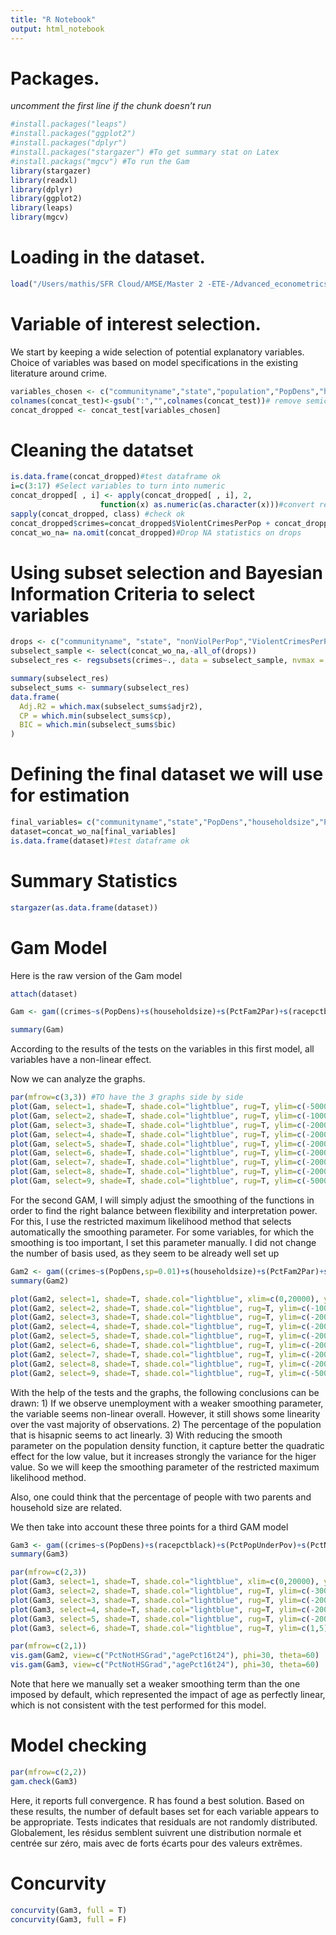 ```yaml
---
title: "R Notebook"
output: html_notebook
---
```


# Packages.
_uncomment the first line if the chunk doesn't run_
```r
#install.packages("leaps")
#install.packages("ggplot2")
#install.packages("dplyr")
#install.packages("stargazer") #To get summary stat on Latex
#install.packags("mgcv") #To run the Gam 
library(stargazer)
library(readxl)
library(dplyr)
library(ggplot2)
library(leaps)
library(mgcv)
```

# Loading in the dataset.
```r
load("/Users/mathis/SFR Cloud/AMSE/Master 2 -ETE-/Advanced_econometrics/Project/dataCrime.RData")
```

# Variable of interest selection.
We start by keeping a wide selection of potential explanatory variables. Choice of variables was based on model specifications in the existing literature around crime. 
```r
variables_chosen <- c("communityname","state","population","PopDens","householdsize","PctFam2Par","racepctblack","racePctHisp","agePct16t24","perCapInc","pctWSocSec","pctWInvInc","PctPopUnderPov","PctNotHSGrad","PctUnemployed","ViolentCrimesPerPop","nonViolPerPop")
colnames(concat_test)<-gsub(":","",colnames(concat_test))# remove semicolons from names
concat_dropped <- concat_test[variables_chosen]
```

# Cleaning the datatset
```r
is.data.frame(concat_dropped)#test dataframe ok
i=c(3:17) #Select variables to turn into numeric
concat_dropped[ , i] <- apply(concat_dropped[ , i], 2,
                    function(x) as.numeric(as.character(x)))#convert relevant variables in numeric
sapply(concat_dropped, class) #check ok
concat_dropped$crimes=concat_dropped$ViolentCrimesPerPop + concat_dropped$nonViolPerPop #create dependent variable
concat_wo_na= na.omit(concat_dropped)#Drop NA statistics on drops
```

# Using subset selection and Bayesian Information Criteria to select variables
```r
drops <- c("communityname", "state", "nonViolPerPop","ViolentCrimesPerPop")
subselect_sample <- select(concat_wo_na,-all_of(drops))
subselect_res <- regsubsets(crimes~., data = subselect_sample, nvmax = 9, method = "forward")

summary(subselect_res)
subselect_sums <- summary(subselect_res)
data.frame(
  Adj.R2 = which.max(subselect_sums$adjr2),
  CP = which.min(subselect_sums$cp),
  BIC = which.min(subselect_sums$bic)
)
```

# Defining the final dataset we will use for estimation
```r
final_variables= c("communityname","state","PopDens","householdsize","PctFam2Par","racepctblack","racePctHisp","agePct16t24","PctPopUnderPov","PctNotHSGrad","PctUnemployed","crimes")
dataset=concat_wo_na[final_variables]
is.data.frame(dataset)#test dataframe ok
```
# Summary Statistics
```r
stargazer(as.data.frame(dataset))
```


# Gam Model 

Here is the raw version of the Gam model
```r
attach(dataset)

Gam <- gam((crimes~s(PopDens)+s(householdsize)+s(PctFam2Par)+s(racepctblack)+s(racePctHisp)+s(agePct16t24)+s(PctPopUnderPov)+s(PctNotHSGrad)+s(PctUnemployed))) 

summary(Gam)
```

According to the results of the tests on the variables in this first model, all variables have a non-linear effect. 

Now we can analyze the graphs. 

```r
par(mfrow=c(3,3)) #TO have the 3 graphs side by side
plot(Gam, select=1, shade=T, shade.col="lightblue", rug=T, ylim=c(-5000,1000))
plot(Gam, select=2, shade=T, shade.col="lightblue", rug=T, ylim=c(-1000,7000))
plot(Gam, select=3, shade=T, shade.col="lightblue", rug=T, ylim=c(-2000,15000))
plot(Gam, select=4, shade=T, shade.col="lightblue", rug=T, ylim=c(-2000,2000))
plot(Gam, select=5, shade=T, shade.col="lightblue", rug=T, ylim=c(-2000,8000))
plot(Gam, select=6, shade=T, shade.col="lightblue", rug=T, ylim=c(-2000,2000))
plot(Gam, select=7, shade=T, shade.col="lightblue", rug=T, ylim=c(-2000,2000) )
plot(Gam, select=8, shade=T, shade.col="lightblue", rug=T, ylim=c(-2000,2000))
plot(Gam, select=9, shade=T, shade.col="lightblue", rug=T, ylim=c(-5000,500))
```


For the second GAM, I will simply adjust the smoothing of the functions in order to find the right balance between flexibility and interpretation power. For this, I use the restricted maximum likelihood method that selects automatically the smoothing parameter. For some variables, for which the smoothing is too important, I set this parameter manually. I did not change the number of basis used, as they seem to be already well set up

```r
Gam2 <- gam((crimes~s(PopDens,sp=0.01)+s(householdsize)+s(PctFam2Par)+s(racepctblack)+s(racePctHisp)+s(agePct16t24)+s(PctPopUnderPov)+s(PctNotHSGrad)+s(PctUnemployed, sp=0.05)),method="REML")
summary(Gam2)

plot(Gam2, select=1, shade=T, shade.col="lightblue", xlim=c(0,20000), ylim=c(-5000,1000))
plot(Gam2, select=2, shade=T, shade.col="lightblue", rug=T, ylim=c(-1000,7000))
plot(Gam2, select=3, shade=T, shade.col="lightblue", rug=T, ylim=c(-2000,15000))
plot(Gam2, select=4, shade=T, shade.col="lightblue", rug=T, ylim=c(-2000,2000))
plot(Gam2, select=5, shade=T, shade.col="lightblue", rug=T, ylim=c(-2000,8000))
plot(Gam2, select=6, shade=T, shade.col="lightblue", rug=T, ylim=c(-2000,2000))
plot(Gam2, select=7, shade=T, shade.col="lightblue", rug=T, ylim=c(-2000,2000))
plot(Gam2, select=8, shade=T, shade.col="lightblue", rug=T, ylim=c(-2000,2000))
plot(Gam2, select=9, shade=T, shade.col="lightblue", rug=T, ylim=c(-5000,500)) 
```

With the help of the tests and the graphs, the following conclusions can be drawn: 
1) If we observe unemployment with a weaker smoothing parameter, the variable seems non-linear overall. However, it still shows some linearity over the vast majority of observations. 
2) The percentage of the population that is hisapnic seems to act linearly. 
3) With reducing the smooth parameter on the population density function, it capture better the quadratic effect for the low value, but it increases strongly the variance for the higer value. So we will keep the smoothing parameter of the restricted maximum likelihood method. 

Also, one could think that the percentage of people with two parents and household size are related. 

We then take into account these three points for a third GAM model
```r
Gam3 <- gam((crimes~s(PopDens)+s(racepctblack)+s(PctPopUnderPov)+s(PctNotHSGrad)+s(agePct16t24,sp=1)+PctUnemployed+racePctHisp+s(PctFam2Par,householdsize)), method="REML")
summary(Gam3)

par(mfrow=c(2,3))
plot(Gam3, select=1, shade=T, shade.col="lightblue", xlim=c(0,20000), ylim=c(-5000,1000))
plot(Gam3, select=2, shade=T, shade.col="lightblue", rug=T, ylim=c(-3000,4000))
plot(Gam3, select=3, shade=T, shade.col="lightblue", rug=T, ylim=c(-2000,15000))
plot(Gam3, select=4, shade=T, shade.col="lightblue", rug=T, ylim=c(-2000,2000))
plot(Gam3, select=5, shade=T, shade.col="lightblue", rug=T, ylim=c(-2000,2000))
plot(Gam3, select=6, shade=T, shade.col="lightblue", rug=T, ylim=c(1,5))
```


```r
par(mfrow=c(2,1))
vis.gam(Gam2, view=c("PctNotHSGrad","agePct16t24"), phi=30, theta=60)
vis.gam(Gam3, view=c("PctNotHSGrad","agePct16t24"), phi=30, theta=60)
```

Note that here we manually set a weaker smoothing term than the one imposed by default, which represented the impact of age as perfectly linear, which is not consistent with the test performed for this model.

# Model checking

```r
par(mfrow=c(2,2))
gam.check(Gam3)
```

Here, it reports full convergence. R has found a best solution.
Based on these results, the number of default bases set for each variable appears to be appropriate. 
Tests indicates that residuals are not randomly distributed.
Globalement, les résidus semblent suivrent une distribution normale et centrée sur zéro, mais avec de forts écarts pour des valeurs extrêmes.


# Concurvity 
```r
concurvity(Gam3, full = T)
concurvity(Gam3, full = F)
```



